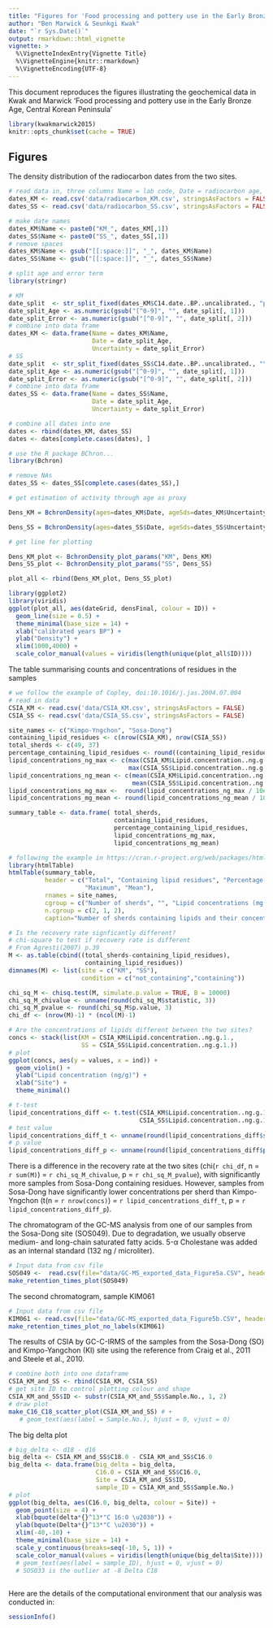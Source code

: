 ```yaml
---
title: "Figures for 'Food processing and pottery use in the Early Bronze Age, Central Korean Peninsula'"
author: "Ben Marwick & Seunkgi Kwak"
date: "`r Sys.Date()`"
output: rmarkdown::html_vignette
vignette: >
  %\VignetteIndexEntry{Vignette Title}
  %\VignetteEngine{knitr::rmarkdown}
  %\VignetteEncoding{UTF-8} 
---
```


This document reproduces the figures illustrating the geochemical data in Kwak and Marwick 'Food processing and pottery use in the Early Bronze Age, Central Korean Peninsula'

```r
library(kwakmarwick2015)
knitr::opts_chunk$set(cache = TRUE)
```

## Figures

The density distribution of the radiocarbon dates from the two sites.

```r
# read data in, three columns Name = lab code, Date = radiocarbon age, Uncertainty =  error
dates_KM <- read.csv('data/radiocarbon_KM.csv', stringsAsFactors = FALSE)
dates_SS <- read.csv('data/radiocarbon_SS.csv', stringsAsFactors = FALSE)

# make date names
dates_KM$Name <- paste0("KM_", dates_KM[,1])
dates_SS$Name <- paste0("SS_", dates_SS[,1])
# remove spaces
dates_KM$Name <- gsub("[[:space:]]", "_", dates_KM$Name)
dates_SS$Name <- gsub("[[:space:]]", "_", dates_SS$Name)

# split age and error term
library(stringr)

# KM
date_split  <- str_split_fixed(dates_KM$C14.date..BP..uncalibrated., "pm", 2)
date_split_Age <- as.numeric(gsub("[^0-9]", "", date_split[, 1]))
date_split_Error <- as.numeric(gsub("[^0-9]", "", date_split[, 2]))
# combine into data frame
dates_KM <- data.frame(Name = dates_KM$Name,
                       Date = date_split_Age,
                       Uncertainty = date_split_Error)
# SS
date_split  <- str_split_fixed(dates_SS$C14.date..BP..uncalibrated., "\\?\\?", 2)
date_split_Age <- as.numeric(gsub("[^0-9]", "", date_split[, 1]))
date_split_Error <- as.numeric(gsub("[^0-9]", "", date_split[, 2]))
# combine into data frame
dates_SS <- data.frame(Name = dates_SS$Name,
                       Date = date_split_Age,
                       Uncertainty = date_split_Error)

# combine all dates into one
dates <- rbind(dates_KM, dates_SS)
dates <- dates[complete.cases(dates), ]

# use the R package BChron...
library(Bchron)

# remove NAs
dates_SS <- dates_SS[complete.cases(dates_SS),]

# get estimation of activity through age as proxy

Dens_KM = BchronDensity(ages=dates_KM$Date, ageSds=dates_KM$Uncertainty, calCurves=rep('intcal13', nrow(dates_KM)))

Dens_SS = BchronDensity(ages=dates_SS$Date, ageSds=dates_SS$Uncertainty, calCurves=rep('intcal13', nrow(dates_SS)))

# get line for plotting

Dens_KM_plot <- BchronDensity_plot_params("KM", Dens_KM)
Dens_SS_plot <- BchronDensity_plot_params("SS", Dens_SS)

plot_all <- rbind(Dens_KM_plot, Dens_SS_plot)
```

```r
library(ggplot2)
library(viridis)
ggplot(plot_all, aes(dateGrid, densFinal, colour = ID)) +
  geom_line(size = 0.5) +
  theme_minimal(base_size = 14) +
  xlab("calibrated years BP") +
  ylab("Density") +
  xlim(1000,4000) +
  scale_color_manual(values = viridis(length(unique(plot_all$ID))))
```


The table summarising counts and concentrations of residues in the samples

```r
# we follow the example of Copley, doi:10.1016/j.jas.2004.07.004
# read in data
CSIA_KM <- read.csv('data/CSIA_KM.csv', stringsAsFactors = FALSE)
CSIA_SS <- read.csv('data/CSIA_SS.csv', stringsAsFactors = FALSE)

site_names <- c("Kimpo-Yngchon", "Sosa-Dong")
containing_lipid_residues <- c(nrow(CSIA_KM), nrow(CSIA_SS))
total_sherds <- c(49, 37)
percentage_containing_lipid_residues <- round((containing_lipid_residues / total_sherds * 100), 0)
lipid_concentrations_ng_max <- c(max(CSIA_KM$Lipid.concentration..ng.g.1.), 
                                 max(CSIA_SS$Lipid.concentration..ng.g.1.))
lipid_concentrations_ng_mean <- c(mean(CSIA_KM$Lipid.concentration..ng.g.1.), 
                                  mean(CSIA_SS$Lipid.concentration..ng.g.1.))
lipid_concentrations_mg_max <-  round(lipid_concentrations_ng_max / 10e6, 3)
lipid_concentrations_mg_mean <- round(lipid_concentrations_ng_mean / 10e6, 3)

summary_table <- data.frame( total_sherds,
                             containing_lipid_residues,
                             percentage_containing_lipid_residues,
                             lipid_concentrations_mg_max, 
                             lipid_concentrations_mg_mean)

# following the example in https://cran.r-project.org/web/packages/htmlTable/vignettes/tables.html
library(htmlTable)
htmlTable(summary_table,
          header = c("Total", "Containing lipid residues", "Percentage containing residues", 
                     "Maximum", "Mean"),
          rnames = site_names,
          cgroup = c("Number of sherds", "", "Lipid concentrations (mg g<sup>−1</sup>)"),
          n.cgroup = c(2, 1, 2), 
          caption="Number of sherds containing lipids and their concentrations")   
```


```r
# Is the recovery rate signficantly different?
# chi-square to test if recovery rate is different 
# From Agresti(2007) p.39
M <- as.table(cbind((total_sherds-containing_lipid_residues),     
                     containing_lipid_residues))
dimnames(M) <- list(site = c("KM", "SS"),
                    condition = c("not_containing","containing"))

chi_sq_M <- chisq.test(M, simulate.p.value = TRUE, B = 10000)
chi_sq_M_chivalue <- unname(round(chi_sq_M$statistic, 3))
chi_sq_M_pvalue <- round(chi_sq_M$p.value, 3)
chi_df <- (nrow(M)-1) * (ncol(M)-1)

# Are the concentrations of lipids different between the two sites?
concs <- stack(list(KM = CSIA_KM$Lipid.concentration..ng.g.1., 
                    SS = CSIA_SS$Lipid.concentration..ng.g.1.))
# plot
ggplot(concs, aes(y = values, x = ind)) +
  geom_violin() +
  ylab("Lipid concentration (ng/g)") +
  xlab("Site") +
  theme_minimal()

# t-test
lipid_concentrations_diff <- t.test(CSIA_KM$Lipid.concentration..ng.g.1., 
                                    CSIA_SS$Lipid.concentration..ng.g.1.)
# test value
lipid_concentrations_diff_t <- unname(round(lipid_concentrations_diff$statistic, 3))
# p value
lipid_concentrations_diff_p <- unname(round(lipid_concentrations_diff$p.value, 3))

```

There is a difference in the recovery rate at the two sites (chi(`r chi_df`, n = `r sum(M)`) = `r chi_sq_M_chivalue`, p = `r chi_sq_M_pvalue`), with significantly more samples from Sosa-Dong containing residues. However, samples from Sosa-Dong have significantly lower concentrations per sherd than Kimpo-Yngchon	 (t(n = `r nrow(concs)`) = `r lipid_concentrations_diff_t`, p = `r lipid_concentrations_diff_p`).

The chromatogram of the GC-MS analysis from one of our samples from the Sosa-Dong site (SOS049). Due to degradation, we usually observe medium- and long-chain saturated fatty acids. 5-α Cholestane was added as an internal standard (132 ng / microliter).   

```r
# Input data from csv file
SOS049 <-  read.csv(file="data/GC-MS_exported_data_Figure5a.CSV", header=TRUE, sep=",")
make_retention_times_plot(SOS049)
```

The second chromatogram, sample KIM061

```r
# Input data from csv file
KIM061 <- read.csv(file="data/GC-MS_exported_data_Figure5b.CSV", header=TRUE, sep=",") 
make_retention_times_plot_no_labels(KIM061)
```

The results of CSIA by GC-C-IRMS of the samples from the Sosa-Dong (SO) and Kimpo-Yangchon (KI) site using the reference from Craig et al., 2011 and Steele et al., 2010. 

```r

# combine both into one dataframe
CSIA_KM_and_SS <- rbind(CSIA_KM, CSIA_SS)
# get site ID to control plotting colour and shape
CSIA_KM_and_SS$ID <- substr(CSIA_KM_and_SS$Sample.No., 1, 2)
# draw plot
make_C16_C18_scatter_plot(CSIA_KM_and_SS) # + 
   # geom_text(aes(label = Sample.No.), hjust = 0, vjust = 0)
```


The big delta plot

```r
# big_delta <- d18 - d16
big_delta <- CSIA_KM_and_SS$C18.0 - CSIA_KM_and_SS$C16.0
big_delta <- data.frame(big_delta = big_delta, 
                        C16.0 = CSIA_KM_and_SS$C16.0, 
                        Site = CSIA_KM_and_SS$ID,
                        sample_ID = CSIA_KM_and_SS$Sample.No.)
# plot
ggplot(big_delta, aes(C16.0, big_delta, colour = Site)) +
  geom_point(size = 4) + 
  xlab(bquote(delta*{}^13*"C 16:0 \u2030")) +
  ylab(bquote(Delta*{}^13*"C \u2030")) +
  xlim(-40,-10) +
  theme_minimal(base_size = 14) +
  scale_y_continuous(breaks=seq(-10, 5, 1)) +
  scale_color_manual(values = viridis(length(unique(big_delta$Site)))) # +
  # geom_text(aes(label = sample_ID), hjust = 0, vjust = 0)
  # SOS033 is the outlier at -8 Delta C18
 
```



Here are the details of the computational environment that our analysis was conducted in:

```r
sessionInfo()
```
